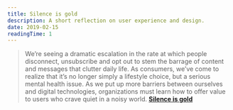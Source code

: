 ```yaml
---
title: Silence is gold
description: A short reflection on user experience and design.
date: 2019-02-15
readingTime: 1
---
```


>We’re seeing a dramatic escalation in the rate at which people disconnect, unsubscribe and opt out to stem the barrage of content and messages that clutter daily life. As consumers, we’ve come to realize that it’s no longer simply a lifestyle choice, but a serious mental health issue. As we put up more barriers between ourselves and digital technologies, organizations must learn how to offer value to users who crave quiet in a noisy world.
**<a href="https://trends.fjordnet.com/trends/silence-is-gold">Silence is gold</a>**